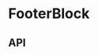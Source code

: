 
# FooterBlock

<Meta title="Components/FooterBlock" component={FooterBlock} />

<Preview>
  <Story name="Base component">
    <FooterBlock
      copy={FooterBlockFixture.blockNoLink.copy}
      heading={FooterBlockFixture.blockNoLink.heading}
      theme={knobs.select('theme', ['dark', 'light'], 'dark', 'Presentation')}
    />
  </Story>
</Preview>

## API

<Props of={FooterBlock} />

<Preview>
  <Story name="Block Navigation">
    <FooterBlock
      isVisibleOnTabletAndMobile={knobs.boolean('isVisibleOnTabletAndMobile', true, 'Presentation')}
      links={FooterBlockFixture.navigation.links}
      heading={FooterBlockFixture.navigation.heading}
      theme={knobs.select('theme', ['dark', 'light'], 'dark', 'Presentation')}
    />
  </Story>
</Preview>


